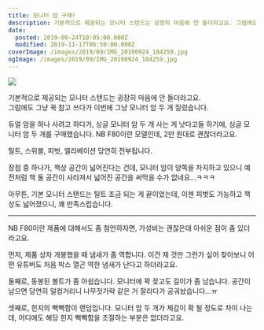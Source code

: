 ```yaml
---
title: 모니터 암 구매!
description: 기본적으로 제공되는 모니터 스탠드는 굉장히 마음에 안 들더라고요. 그럼에도 그냥 꾹 참고 쓰다가 이번에 그냥 모니터 암 두 개 질렀습니다. 듀얼 암을 하나 사려고 하다가, 싱글 모니터 암 두 개 사는 게 낫다고들 하기에, 싱글 모니터 암 두 개를 구매했습니다. NB F80이란 모델인데, 2만 원대로 괜찮더라고요. 틸트, 스위블, 피벗, 엘리베이션 당연히 전부됩니다. 이렇게 글자 많은
date:
  posted: 2019-09-24T10:05:00.000Z
  modified: 2019-11-17T06:59:00.000Z
coverImage: /images/2019/09/IMG_20190924_184259.jpg
ogImage: /images/2019/09/IMG_20190924_184259.jpg
---
```


![](/images/2019/09/IMG_20190924_184259.jpg)

기본적으로 제공되는 모니터 스탠드는 굉장히 마음에 안 들더라고요.  
 그럼에도 그냥 꾹 참고 쓰다가 이번에 그냥 모니터 암 두 개 질렀습니다.

듀얼 암을 하나 사려고 하다가, 싱글 모니터 암 두 개 사는 게 낫다고들 하기에, 싱글 모니터 암 두 개를 구매했습니다. NB F80이란 모델인데, 2만 원대로 괜찮더라고요.

틸트, 스위블, 피벗, 엘리베이션 당연히 전부됩니다.

장점 중 하나가, 책상 공간이 넓어진다는 건데, 모니터 암이 양쪽을 차지하고 있으니 예전처럼 책 둘 공간이 사라져서 넓어진 공간을 써먹을 수가 없네요...ㅋㅋㅋ

아무튼, 기본 모니터 스탠드는 틸트 조금 되는 게 끝이었는데, 이젠 피벗도 가능하고 책상도 넓어졌으니, 꽤 만족스럽습니다.

---

NB F80이란 제품에 대해서도 좀 첨언하자면, 가성비는 괜찮은데 아쉬운 점이 좀 있더라고요.

먼저, 제품 상자 개봉했을 때 냄새가 좀 역합니다. 이건 제 것만 그런가 싶어 찾아보니 어떤 유튜버도 처음 박스 열곤 역한 냄새가 난다고 하더라고요.

둘째로, 동봉된 볼트가 좀 아쉽습니다. 모니터에 꽉 꽂고도 길이가 좀 남습니다. 공간이 남으면 당연히 덜컹거리니 나무젓가락 같은 거 잘라다가 공궈놨습니다…ㅠ

셋째로, 힌지의 뻑뻑함이 랜덤입니다. 모니터 암 두 개가 체감이 확 될 정도로 차이 나는데, 어디에도 해당 힌지 뻑뻑함을 조절하는 부분은 없더라고요.
